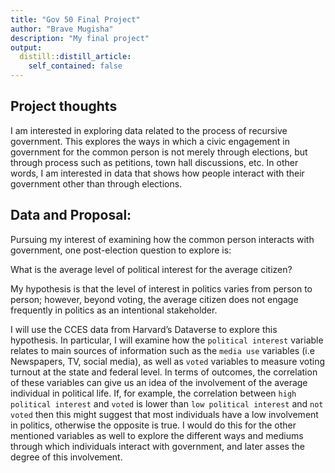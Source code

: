 ```yaml
---
title: "Gov 50 Final Project"
author: "Brave Mugisha"
description: "My final project"
output:
  distill::distill_article:
    self_contained: false
---
```




## Project thoughts

I am interested in exploring data related to the process of recursive government. This explores the ways in which a civic engagement in government for the common person is not merely through elections, but through process such as petitions, town hall discussions, etc. In other words, I am interested in data that shows how people interact with their government other than through elections.

## Data and Proposal:

Pursuing my interest of examining how the common person interacts with government, one post-election question to explore is:

What is the average level of political interest for the average citizen?

My hypothesis is that the level of interest in politics varies from person to person; however, beyond voting, the average citizen does not engage frequently in politics as an intentional stakeholder.

I will use the CCES data from Harvard’s Dataverse to explore this hypothesis. In particular, I will examine how the `political interest` variable relates to main sources of information such as the `media use` variables (i.e Newspapers, TV, social media), as well as `voted` variables to measure voting turnout at the state and federal level. In terms of outcomes, the correlation of these variables can give us an idea of the involvement of the average individual in political life. If, for example, the correlation between `high political interest` and `voted` is lower than `low political interest` and `not voted` then this might suggest that most individuals have a low involvement in politics, otherwise the opposite is true. I would do this for the other mentioned variables as well to explore the different ways and mediums through which individuals interact with government, and later asses the degree of this involvement. 


